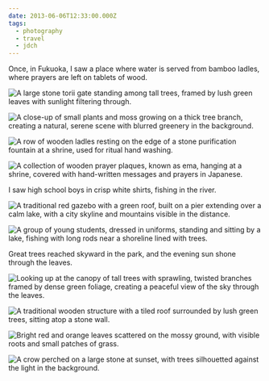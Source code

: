 ```yaml
---
date: 2013-06-06T12:33:00.000Z
tags:
  - photography
  - travel
  - jdch
---
```

Once, in Fukuoka, I saw a place where water is served from bamboo ladles, where prayers are left on tablets of wood.

![A large stone torii gate standing among tall trees, framed by lush green leaves with sunlight filtering through.](/assets/photos/20130606-IMG_7733.jpg)

![A close-up of small plants and moss growing on a thick tree branch, creating a natural, serene scene with blurred greenery in the background.](/assets/photos/20130606-IMG_7715.jpg)

![A row of wooden ladles resting on the edge of a stone purification fountain at a shrine, used for ritual hand washing.](/assets/photos/20130606-IMG_7727.jpg)

![A collection of wooden prayer plaques, known as ema, hanging at a shrine, covered with hand-written messages and prayers in Japanese.](/assets/photos/20130606-IMG_7719.jpg)

I saw high school boys in crisp white shirts, fishing in the river.

![A traditional red gazebo with a green roof, built on a pier extending over a calm lake, with a city skyline and mountains visible in the distance.](/assets/photos/20130606-IMG_7803.jpg)

![A group of young students, dressed in uniforms, standing and sitting by a lake, fishing with long rods near a shoreline lined with trees.](/assets/photos/20130606-IMG_7828.jpg)

Great trees reached skyward in the park, and the evening sun shone through the leaves.

![Looking up at the canopy of tall trees with sprawling, twisted branches framed by dense green foliage, creating a peaceful view of the sky through the leaves.](/assets/photos/20130606-IMG_7848.jpg)

![A traditional wooden structure with a tiled roof surrounded by lush green trees, sitting atop a stone wall.](/assets/photos/20130606-IMG_7880.jpg)

![Bright red and orange leaves scattered on the mossy ground, with visible roots and small patches of grass.](/assets/photos/20130606-IMG_7875.jpg)

![A crow perched on a large stone at sunset, with trees silhouetted against the light in the background.](/assets/photos/20130606-IMG_7882.jpg)
